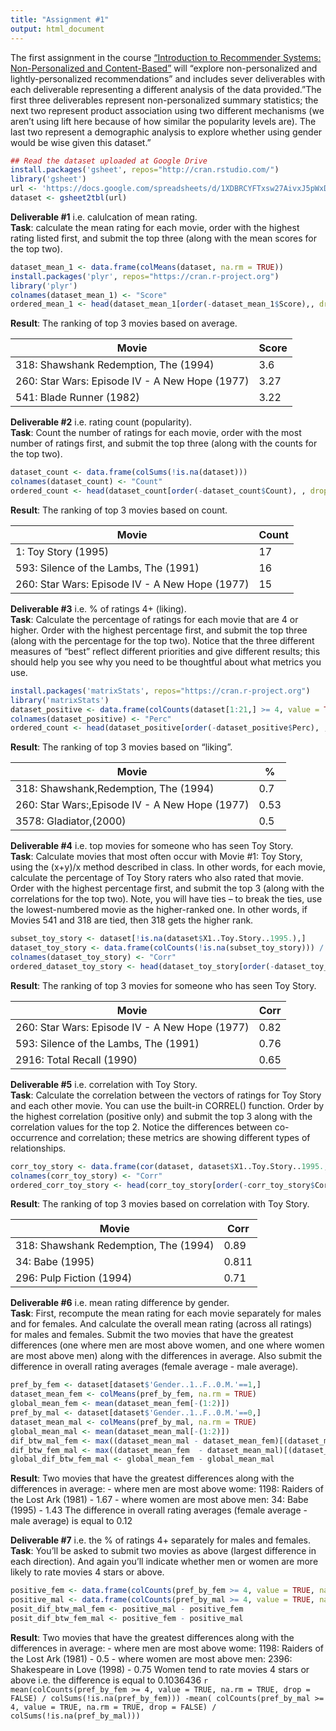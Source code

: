 ```yaml
---
title: "Assignment #1"
output: html_document
---
```


The first assignment in the course ["Introduction to Recommender Systems: Non-Personalized and Content-Based"](https://www.coursera.org/learn/recommender-systems-introduction) will "explore non-personalized and lightly-personalized recommendations" and includes sever deliverables with each deliverable representing a different analysis of the data provided."The first three deliverables represent non-personalized summary statistics; the next two represent product association using two different mechanisms (we aren't using lift here because of how similar the popularity levels are). The last two represent a demographic analysis to explore whether using gender would be wise given this dataset."
```r
## Read the dataset uploaded at Google Drive
install.packages('gsheet', repos="http://cran.rstudio.com/")
library('gsheet')
url <- 'https://docs.google.com/spreadsheets/d/1XDBRCYFTxsw27AivxJ5pWxDHN0WA6GqSP46PVe2BCQ4/edit?usp=sharing'
dataset <- gsheet2tbl(url)
```

**Deliverable #1** i.e. calulcation of mean rating.  
**Task**: calculate the mean rating for each movie, order with the highest rating listed first, and submit the top three (along with the mean scores for the top two).
```r

dataset_mean_1 <- data.frame(colMeans(dataset, na.rm = TRUE))
install.packages('plyr', repos="https://cran.r-project.org")
library('plyr')
colnames(dataset_mean_1) <- "Score"
ordered_mean_1 <- head(dataset_mean_1[order(-dataset_mean_1$Score),, drop = FALSE], n = 4)
```
**Result**: The ranking of top 3 movies based on average.

| Movie                                          | Score |
|------------------------------------------------|-------|
| 318: Shawshank Redemption, The (1994)          | 3.6   |
| 260: Star Wars: Episode IV - A New Hope (1977) | 3.27  |
| 541: Blade Runner (1982)                       | 3.22  |


**Deliverable #2** i.e. rating count (popularity).  
**Task**: Count the number of ratings for each movie, order with the most number of ratings first, and submit the top three (along with the counts for the top two).
```r
dataset_count <- data.frame(colSums(!is.na(dataset)))
colnames(dataset_count) <- "Count"
ordered_count <- head(dataset_count[order(-dataset_count$Count), , drop = FALSE], n = 5)
```
**Result**: The ranking of top 3 movies based on count.

| Movie                                          | Count |
|------------------------------------------------|-------|
| 1: Toy Story (1995)                            | 17    |
| 593: Silence of the Lambs, The (1991)          | 16    |
| 260: Star Wars: Episode IV - A New Hope (1977) | 15    |

**Deliverable #3** i.e. % of ratings 4+ (liking).  
**Task**: Calculate the percentage of ratings for each movie that are 4 or higher. Order with the highest percentage first, and submit the top three (along with the percentage for the top two). Notice that the three different measures of "best" reflect different priorities and give different results; this should help you see why you need to be thoughtful about what metrics you use.
```r
install.packages('matrixStats', repos="https://cran.r-project.org")
library('matrixStats')
dataset_positive <- data.frame(colCounts(dataset[1:21,] >= 4, value = TRUE, na.rm = TRUE, drop = FALSE) / colSums(!is.na(dataset)))
colnames(dataset_positive) <- "Perc"
ordered_count <- head(dataset_positive[order(-dataset_positive$Perc), , drop = FALSE], n = 4)
```
**Result**: The ranking of top 3 movies based on "liking".

| Movie                                          | %    |
|------------------------------------------------|------|
| 318: Shawshank,Redemption, The (1994)          | 0.7  |
| 260: Star Wars:,Episode IV - A New Hope (1977) | 0.53 |
| 3578: Gladiator,(2000)                         | 0.5  |

**Deliverable #4** i.e. top movies for someone who has seen Toy Story.  
**Task**: Calculate movies that most often occur with Movie #1: Toy Story, using the (x+y)/x method described in class. In other words, for each movie, calculate the percentage of Toy Story raters who also rated that movie. Order with the highest percentage first, and submit the top 3 (along with the correlations for the top two). Note, you will have ties -- to break the ties, use the lowest-numbered movie as the higher-ranked one. In other words, if Movies 541 and 318 are tied, then 318 gets the higher rank.
```r
subset_toy_story <- dataset[!is.na(dataset$X1..Toy.Story..1995.),]
dataset_toy_story <- data.frame(colCounts(!is.na(subset_toy_story))) / NROW(subset(subset_toy_story, select=c("X1..Toy.Story..1995.")))
colnames(dataset_toy_story) <- "Corr"
ordered_dataset_toy_story <- head(dataset_toy_story[order(-dataset_toy_story$Corr),, drop = FALSE], n = 6)
```
**Result**: The ranking of top 3 movies for someone who has seen Toy Story.

| Movie                                          | Corr |
|------------------------------------------------|------|
| 260: Star Wars: Episode IV - A New Hope (1977) | 0.82 |
| 593: Silence of the Lambs, The (1991)          | 0.76 |
| 2916: Total Recall (1990)                      | 0.65 |

**Deliverable #5** i.e. correlation with Toy Story.  
**Task**: Calculate the correlation between the vectors of ratings for Toy Story and each other movie. You can use the built-in CORREL() function. Order by the highest correlation (positive only) and submit the top 3 along with the correlation values for the top 2. Notice the differences between co-occurrence and correlation; these metrics are showing different types of relationships.
```r
corr_toy_story <- data.frame(cor(dataset, dataset$X1..Toy.Story..1995., use="pairwise.complete.obs"))
colnames(corr_toy_story) <- "Corr"
ordered_corr_toy_story <- head(corr_toy_story[order(-corr_toy_story$Corr),, drop = FALSE], n = 4)
```
**Result**: The ranking of top 3 movies based on correlation with Toy Story.

| Movie                                 | Corr  |
|---------------------------------------|-------|
| 318: Shawshank Redemption, The (1994) | 0.89  |
| 34: Babe (1995)                       | 0.811 |
| 296: Pulp Fiction (1994)              | 0.71  |

**Deliverable #6** i.e. mean rating difference by gender.  
**Task**: First, recompute the mean rating for each movie separately for males and for females. And calculate the overall mean rating (across all ratings) for males and females. Submit the two movies that have the greatest differences (one where men are most above women, and one where women are most above men) along with the differences in average. Also submit the difference in overall rating averages (female average - male average).
```r
pref_by_fem <- dataset[dataset$'Gender..1..F..0.M.'==1,]
dataset_mean_fem <- colMeans(pref_by_fem, na.rm = TRUE)
global_mean_fem <- mean(dataset_mean_fem[-(1:2)])
pref_by_mal <- dataset[dataset$'Gender..1..F..0.M.'==0,]
dataset_mean_mal <- colMeans(pref_by_mal, na.rm = TRUE)
global_mean_mal <- mean(dataset_mean_mal[-(1:2)])
dif_btw_mal_fem <- max((dataset_mean_mal - dataset_mean_fem)[(dataset_mean_mal - dataset_mean_fem)!=max(dataset_mean_mal - dataset_mean_fem)])
dif_btw_fem_mal <- max((dataset_mean_fem  - dataset_mean_mal)[(dataset_mean_fem  - dataset_mean_mal)!=max(dataset_mean_fem  - dataset_mean_mal)])
global_dif_btw_fem_mal <- global_mean_fem - global_mean_mal
```
**Result**: Two movies that have the greatest differences along with the differences in average:
- where men are most above wome: 1198: Raiders of the Lost Ark (1981) - 1.67
- where women are most above men: 34: Babe (1995) - 1.43
The difference in overall rating averages (female average - male average) is equal to 0.12

**Deliverable #7** i.e. the % of ratings 4+ separately for males and females.  
**Task**: You'll be asked to submit two movies as above (largest difference in each direction). And again you'll indicate whether men or women are more likely to rate movies 4 stars or above.
```r
positive_fem <- data.frame(colCounts(pref_by_fem >= 4, value = TRUE, na.rm = TRUE, drop = FALSE) / colSums(!is.na(pref_by_fem)))
positive_mal <- data.frame(colCounts(pref_by_mal >= 4, value = TRUE, na.rm = TRUE, drop = FALSE) / colSums(!is.na(pref_by_mal)))
posit_dif_btw_mal_fem <- positive_mal - positive_fem
posit_dif_btw_fem_mal <- positive_fem - positive_mal
```
**Result**: Two movies that have the greatest differences along with the differences in average:
- where men are most above wome: 1198: Raiders of the Lost Ark (1981) - 0.5
- where women are most above men: 2396: Shakespeare in Love (1998) - 0.75
Women tend to rate movies 4 stars or above i.e. the difference is equal to 0.1036436 `r mean(colCounts(pref_by_fem >= 4, value = TRUE, na.rm = TRUE, drop = FALSE) / colSums(!is.na(pref_by_fem))) -mean(
colCounts(pref_by_mal >= 4, value = TRUE, na.rm = TRUE, drop = FALSE) / colSums(!is.na(pref_by_mal)))`
